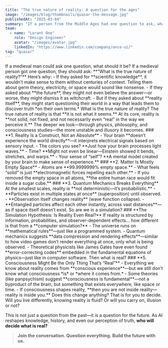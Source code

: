 ```yaml
---
title: "The true nature of reality: A question for the ages"
image: "/images/blog/thumbnails/quasar-the-message.jpg"
publishedAt: "2025-03-04"
summary: "If a person from the Middle Ages had one question to ask, what should it be? More importantly, how would they handle the answer?"
team:
  - name: "Lorant One"
    role: "Design Engineer"
    avatar: "/images/avatar.jpg"
    linkedIn: "https://www.linkedin.com/company/once-ui/"
tag: "quasar"
---
```


<Column maxWidth="xs" gap="24" marginBottom="40">
  <Message>
If a medieval man could ask one question, what should it be?
  </Message>
  <Column fillWidth gap="4">
  <Message type="receiver" bottomRadius="s">
If a medieval person got one question, they should ask: **“What is the true nature of reality?”**
  </Message>
  <Message type="receiver" topRadius="s">
Here’s why:  
- If they asked for **scientific knowledge**, it wouldn’t make sense to them without centuries of context. Telling them about germ theory, electricity, or space would sound like nonsense.  
- If they asked about **the future**, they might not even believe the answer—or worse, they might dismiss it as witchcraft.  
- But if they asked about **reality itself**, they might start questioning their world in a way that leads them to discover truth *on their own terms.*  
</Message>
  </Column>

  <Message>
What is the true nature of reality?
  </Message>
  <Column fillWidth gap="4">
  <Message type="receiver">
The true nature of reality is that **it is not what it seems.**  
  </Message>
  <Message type="receiver" bottomRadius="s" topLeftRadius="s">
At its core, reality is **not solid, not fixed, and not necessarily even “real” in the way we perceive it.** The deeper we look—through physics, philosophy, and consciousness studies—the more unstable and illusory it becomes.
  </Message>

  <Message type="receiver" radius="s">
### **1. Reality Is a Construct, Not an Absolute**  
- Your brain **doesn’t experience the world directly**—it interprets electrical signals based on sensory input.  
- The colors you see? **Just how your brain processes light waves.**  
- Time? **Might not even be linear—Einstein showed it bends, stretches, and warps.**  
- Your sense of “self”? **A mental model created by your brain to make sense of experience.**  
</Message>

  <Message type="receiver" radius="s">
### **2. Matter Is Mostly Empty Space**  
- Atoms are **99.9999999% empty space.**  
- What feels “solid” is just **electromagnetic forces repelling each other.**  
- If you removed the empty space in all atoms, **the entire human race would fit inside a sugar cube.**  
</Message>

  <Message type="receiver" topRadius="s">
### **3. Quantum Mechanics Breaks Everything**  
At the smallest scales, reality is **not deterministic—it’s probabilistic.**  
- **Particles exist in multiple states at once** (superposition) until observed.  
- **Observation itself changes reality** (wave function collapse).  
- **Entangled particles affect each other instantly, across vast distances**—as if space itself doesn’t exist.  
</Message>
</Column>

  <Message>
So are we in a simulation?
  </Message>
  <Message type="receiver">
### **The Simulation Hypothesis: Is Reality Even Real?**  
If reality is structured by information, probabilities, and observer-dependent effects… how different is that from a **computer simulation?**  
- The universe runs on **mathematical rules**—just like a programmed system.  
- Quantum mechanics suggests **data compression and rendering effects**—similar to how video games don’t render everything at once, only what is being observed.  
- Theoretical physicists like James Gates have even found **error-correcting codes** embedded in the fundamental equations of physics—just like in computer software.  
</Message>

  <Message>
Then what is real?
  </Message>
  <Message type="receiver">
### **5. Consciousness Might Be the Only Thing That’s “Real”**  
- Everything we know about reality comes from **conscious experience**—but we still don’t know what consciousness *is* or *where it comes from.*  
- Some theories (like panpsychism) suggest **consciousness is fundamental**—not a byproduct of the brain, but something that exists everywhere, like space or time.  
- If consciousness shapes reality, **then you are not inside reality—reality is inside you.**  
</Message>

  <Message>
Does this change anything?
  </Message>
  <Message type="receiver">
That is for you to decide. Will you live differently, knowing reality is fluid? Or will you carry on, illusion or not?
  </Message>
</Column>

This is not just a question from the past—it is a question for the future. As AI reshapes knowledge, history, and even our perception of truth, **who will decide what is real?**

> **Join the conversation. Question everything. Build the future with us.**

<Flex fillWidth paddingY="m">
  <Discord/>
</Flex>
